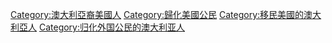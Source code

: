 [[Category:澳大利亞裔美國人|Category:澳大利亞裔美國人]]
[[Category:歸化美國公民|Category:歸化美國公民]]
[[Category:移民美國的澳大利亞人|Category:移民美國的澳大利亞人]]
[[Category:归化外国公民的澳大利亚人|Category:归化外国公民的澳大利亚人]]